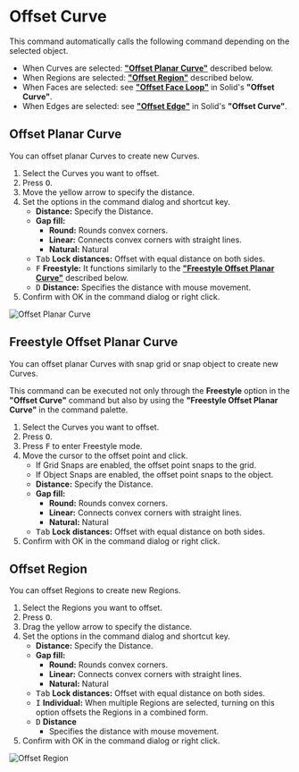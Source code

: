 
# Offset Curve

<Reference shortcut="O" command="Offset Curve" button="Right of Command Bar" />

This command automatically calls the following command depending on the selected object.

- When Curves are selected: [**"Offset Planar Curve"**](#offset-planar-curve) described below.
- When Regions are selected: [**"Offset Region"**](#offset-region) described below.
- When Faces are selected: see [**"Offset Face Loop"**](../solid/offset-curve#offset-face-loop) in Solid's **"Offset Curve"**.
- When Edges are selected: see [**"Offset Edge"**](../solid/offset-curve#offset-edge) in Solid's **"Offset Curve"**.

## Offset Planar Curve

You can offset planar Curves to create new Curves.

1. Select the Curves you want to offset.
2. Press <kbd>O</kbd>.
3. Move the yellow arrow to specify the distance.
4. Set the options in the command dialog and shortcut key.
   - **Distance:** Specify the Distance.
   - **Gap fill:** 
        - **Round:** Rounds convex corners. 
        - **Linear:** Connects convex corners with straight lines. 
        - **Natural:** Natural
   - <kbd>Tab</kbd> **Lock distances:** Offset with equal distance on both sides.
   - <kbd>F</kbd> **Freestyle:** It functions similarly to the [**"Freestyle Offset Planar Curve"**](#freestyle-offset-planar-curve) described below.
   - <kbd>D</kbd> **Distance:** Specifies the distance with mouse movement.
5. Confirm with OK in the command dialog or right click.

![Offset Planar Curve](/img/offset-planar-curve.gif)

## Freestyle Offset Planar Curve

You can offset planar Curves with snap grid or snap object to create new Curves.

This command can be executed not only through the **Freestyle** option in the **"Offset Curve"** command but also by using the **"Freestyle Offset Planar Curve"** in the command palette.

1. Select the Curves you want to offset.
2. Press <kbd>O</kbd>.
3. Press <kbd>F</kbd> to enter Freestyle mode.
4. Move the cursor to the offset point and click.
   - If Grid Snaps are enabled, the offset point snaps to the grid.
   - If Object Snaps are enabled, the offset point snaps to the object.
   - **Distance:** Specify the Distance.
   - **Gap fill:** 
        - **Round:** Rounds convex corners. 
        - **Linear:** Connects convex corners with straight lines. 
        - **Natural:** Natural    
   - <kbd>Tab</kbd> **Lock distances:** Offset with equal distance on both sides.
5. Confirm with OK in the command dialog or right click.

## Offset Region

You can offset Regions to create new Regions.

1. Select the Regions you want to offset.
2. Press <kbd>O</kbd>.
3. Drag the yellow arrow to specify the distance.
4. Set the options in the command dialog and shortcut key.
   - **Distance:** Specify the Distance.
   - **Gap fill:** 
        - **Round:** Rounds convex corners. 
        - **Linear:** Connects convex corners with straight lines. 
        - **Natural:** Natural    
   - <kbd>Tab</kbd> **Lock distances:** Offset with equal distance on both sides.
   - <kbd>I</kbd> **Individual:** When multiple Regions are selected, turning on this option offsets the Regions in a combined form.
   - <kbd>D</kbd> **Distance**
      - Specifies the distance with mouse movement.
5. Confirm with OK in the command dialog or right click.

![Offset Region](/img/offset-region.gif)



